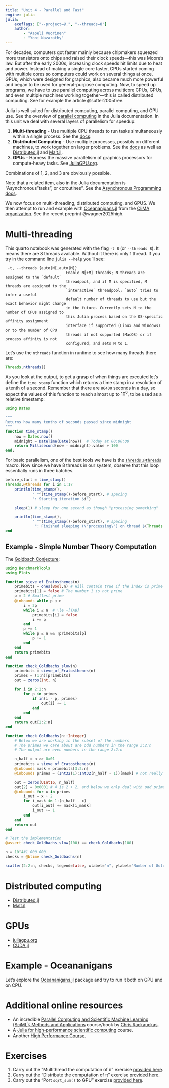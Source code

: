 ```yaml
---
title: "Unit 4 - Parallel and Fast"
engine: julia
julia:
    exeflags: ["--project=@.", "--threads=8"]
    author: 
        - "Aapeli Vuorinen"
        - "Yoni Nazarathy"
---
```


For decades, computers got faster mainly because chipmakers squeezed more transistors onto chips and raised their clock speeds—this was Moore’s law. But after the early 2000s, increasing clock speeds hit limits due to heat and power. Instead of making a single core faster, CPUs started coming with multiple cores so computers could work on several things at once. GPUs, which were designed for graphics, also became much more powerful and began to be used for general-purpose computing. Now, to speed up programs, we have to use parallel computing across multicore CPUs, GPUs, and even multiple machines working together—this is called distributed computing. See for example the article @sutter2005free.

Julia is well suited for distributed computing, parallel computing, and GPU use. See the overview of [parallel computing](https://docs.julialang.org/en/v1/manual/parallel-computing/) in the Julia documentation. In this unit we deal with several layers of parallelism for speedup: 

1. **Multi-threading** - Use multiple CPU threads to run tasks simultaneously within a single process. See the [docs](https://docs.julialang.org/en/v1/manual/multi-threading/). 
1. **Distributed Computing** - Use multiple processes, possibly on different machines, to work together on larger problems. See the [docs](https://docs.julialang.org/en/v1/manual/distributed-computing/) as well as [Distributed.jl](https://github.com/JuliaLang/Distributed.jl) and [Malt.jl](https://github.com/JuliaPluto/Malt.jl).
1. **GPUs** - Harness the massive parallelism of graphics processors for compute-heavy tasks. See [JuliaGPU.org](https://juliagpu.org/).

Combinations of 1, 2, and 3 are obviously possible. 

Note that a related item, also in the Julia documentation is "Asynchronous "tasks", or coroutines". See the [Asynchronous Programming docs](https://docs.julialang.org/en/v1/manual/asynchronous-programming/). 

We now focus on multi-threading, distributed computing, and GPUS. We then attempt to run and example with [Oceananigans.jl](https://github.com/CliMA/Oceananigans.jl) from the [CliMA organization](https://juliapackages.com/u/clima). See the recent preprint @wagner2025high.

# Multi-threading

This quarto notebook was generated with the flag `-t 8` (or `--threads 8`). It means there are 8 threads available. Without it there is only 1 thread. If you try in the command line `julia --help` you'll see:

```
 -t, --threads {auto|N[,auto|M]}
                           Enable N[+M] threads; N threads are assigned to the `default`
                           threadpool, and if M is specified, M threads are assigned to the
                           `interactive` threadpool; `auto` tries to infer a useful
                           default number of threads to use but the exact behavior might change
                           in the future. Currently sets N to the number of CPUs assigned to
                           this Julia process based on the OS-specific affinity assignment
                           interface if supported (Linux and Windows) or to the number of CPU
                           threads if not supported (MacOS) or if process affinity is not
                           configured, and sets M to 1.
```

Let's use the `nthreads` function in runtime to see how many threads there are:

```julia
Threads.nthreads()
```

As you look at the output, to get a grasp of when things are executed let's define the `time_stamp` function which returns a time stamp in a resolution of a tenth of a second. Remember that there are `86400` seconds in a day, so expect the values of this function to reach almost up to $10^6$, to be used as a relative timestamp:

```julia
using Dates

"""
Returns how many tenths of seconds passed since midnight
"""
function time_stamp()
    now = Dates.now()
    midnight = DateTime(Date(now))  # Today at 00:00:00
    return Millisecond(now - midnight).value ÷ 100
end;
```

For basic parallelism, one of the best tools we have is the [`Threads.@threads`](https://docs.julialang.org/en/v1/base/multi-threading/#Base.Threads.@threads) macro. Now since we have 8 threads in our system, observe that this loop essentially runs in three batches.

```julia
before_start = time_stamp()
Threads.@threads for i in 1:17
    println(time_stamp(), 
            " "^(time_stamp()-before_start), # spacing
            ": Starting iteration $i")

    sleep(1) # sleep for one second as though "processing something"

    println(time_stamp(),
            " "^(time_stamp()-before_start), # spacing
             ": Finished sleeping (\"processing\") on thread $(Threads.threadid())")
end
```

## Example - Simple Number Theory Computation

The [Goldbach Conjecture](https://en.wikipedia.org/wiki/Goldbach%27s_conjecture):

```julia
using BenchmarkTools
using Plots

function sieve_of_Eratosthenes(n)
    primebits = ones(Bool,n) # Will contain true if the index is prime (initially all assumed prime)
    primebits[1] = false # The number 1 is not prime
    p = 2 # Smallest prime
    @inbounds while p ≤ n
        i = 2p
        while i ≤ n  # \le +[TAB]
            primebits[i] = false
            i += p
        end
        p += 1
        while p ≤ n && !primebits[p]
            p += 1
        end
    end
    return primebits
end

function check_Goldbachs_slow(n)
    primebits = sieve_of_Eratosthenes(n)
    primes = (1:n)[primebits]
    out = zeros(Int, n)

    for i in 2:2:n
        for p in primes
            if in(i - p, primes)
                out[i] += 1
            end
        end
    end
    return out[2:2:n]
end

function check_Goldbachs(n::Integer)
    # Below we are working in the subset of the numbers
    # The primes we care about are odd numbers in the range 3:2:n
    # The output are even numbers in the range 2:2:n

    n_half = n >> 0x01
    primebits = sieve_of_Eratosthenes(n)
    @inbounds mask = primebits[3:2:n]
    @inbounds primes = (Int32(1):Int32(n_half - 1))[mask] # not really the primes!

    out = zeros(UInt16, n_half)
    out[2] = 0x0001 # 4 is 2 + 2, and below we only deal with odd primes
    @inbounds for x in primes
        i_out = x + 2
        for i_mask in 1:(n_half - x)
            out[i_out] += mask[i_mask]
            i_out += 1
        end
    end
    return out
end

# Test the implementation
@assert check_Goldbachs_slow(100) == check_Goldbachs(100)

n = 10^4#1_000_000
checks = @btime check_Goldbachs(n)

scatter(2:2:n, checks, legend=false, xlabel="n", ylabel="Number of Goldbach pairs", markersize=0.1)
```


# Distributed computing

* [Distributed.jl](https://github.com/JuliaLang/Distributed.jl)
* [Malt.jl](https://github.com/JuliaPluto/Malt.jl)

# GPUs

* [juliagpu.org](https://juliagpu.org/)
* [CUDA.jl](https://github.com/JuliaGPU/CUDA.jl)

# Example - Oceananigans 

Let's explore the [Oceananigans.jl](https://github.com/CliMA/Oceananigans.jl) package and try to run it both on GPU and on CPU.

# Additional online resources

* An incredible [Parallel Computing and Scientific Machine Learning (SciML): Methods and Applications](https://book.sciml.ai/) course/book by [Chris Rackauckas](https://chrisrackauckas.com/).
* A [Julia for high-performance scientific computing](https://enccs.github.io/julia-for-hpc/) course.
* Another [High Performance Course](https://github.com/carstenbauer/JuliaHLRS22?tab=readme-ov-file).

# Exercises

1. Carry out the "Multithread the computation of π" exercise [provided here](https://enccs.github.io/julia-for-hpc/multithreading/).
1. Carry out the "Distribute the computation of π" exercise [provided here](https://enccs.github.io/julia-for-hpc/distributed/).
1. Carry out the "Port `sqrt_sum()` to GPU" exercise [provided here](https://enccs.github.io/julia-for-hpc/GPU/).

